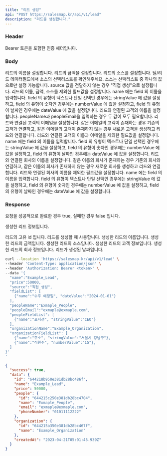 ```yaml
---
title: "리드 생성"
api: "POST https://salesmap.kr/api/v1/lead"
description: "리드을 생성합니다."
---
```


### Header

<ParamField header="Authorization" type="string" required="true">
  Bearer 토큰을 포함한 인증 헤더입니다.
</ParamField>

### Body

<ParamField body="name" type="string" required="true">
  리드의 이름을 설정합니다.
</ParamField>

<ParamField body="price" type="string">
  리드의 금액을 설정합니다.
</ParamField>

<ParamField body="source" type="string">
  리드의 소스를 설정합니다. 딜/리드 데이터필드에서 소스의 선택리스트를 확인해주세요. 소스는 선택리스트 중 하나의 값으로만 설정 가능합니다. source 값을 전달하지 않는 경우 "직접 생성"으로 설정됩니다.
</ParamField>

<ParamField body="fieldList" type="json">
  리드의 이름, 금액, 소스를 제외한 필드값을 설정합니다. name 에는 field 의 이름을 입력합니다. field 의 유형이 텍스트나 단일 선택인 경우에는 stringValue 에 값을 설정하고, field 의 유형이 숫자인 경우에는 numberValue 에 값을 설정하고, field 의 유형이 날짜인 경우에는 dateValue 에 값을 설정합니다.
</ParamField>

<ParamField body="peopleName" type="string">
  리드와 연결된 고객의 이름을 설정합니다. peopleName과 peopleEmail을 입력하는 경우 두 값이 모두 필요합니다.
</ParamField>

<ParamField body="peopleEmail" type="string">
  리드와 연결된 고객의 이메일을 설정합니다. 같은 이메일의 고객이 존재하는 경우 기존의 고객과 연결하고, 같은 이메일의 고객이 존재하지 않는 경우 새로운 고객을 생성하고 리드와 연결합니다.
</ParamField>

<ParamField body="fieldList" type="json">
  리드와 연결된 고객의 이름과 이메일을 제외한 필드값을 설정합니다. name 에는 field 의 이름을 입력합니다. field 의 유형이 텍스트나 단일 선택인 경우에는 stringValue 에 값을 설정하고, field 의 유형이 숫자인 경우에는 numberValue 에 값을 설정하고, field 의 유형이 날짜인 경우에는 dateValue 에 값을 설정합니다.
</ParamField>

<ParamField body="organizationName" type="string">
  리드와 연결된 회사의 이름을 설정합니다. 같은 이름의 회사가 존재하는 경우 기존의 회사와 연결하고, 같은 이름의 회사가 존재하지 않는 경우 새로운 회사를 생성하고 리드와 연결합니다.
</ParamField>

<ParamField body="organizationFieldList" type="json">
  리드와 연결된 회사의 이름을 제외한 필드값을 설정합니다. name 에는 field 의 이름을 입력합니다. field 의 유형이 텍스트나 단일 선택인 경우에는 stringValue 에 값을 설정하고, field 의 유형이 숫자인 경우에는 numberValue 에 값을 설정하고, field 의 유형이 날짜인 경우에는 dateValue 에 값을 설정합니다.
</ParamField>

### Response

<ResponseField name="success" type="boolean">
  요청을 성공적으로 완료한 경우 true, 실패한 경우 false 입니다.
</ResponseField>

<ResponseField name="data" type="object">

  생성한 리드 정보입니다.

<Expandable title="리드 정보 데이터">

<ResponseField name="id" type="string">
  리드의 고유 id 입니다. 리드를 생성할 때 사용합니다.
</ResponseField>

<ResponseField name="name" type="string">
  생성한 리드의 이름입니다.
</ResponseField>

<ResponseField name="price" type="string">
  생성한 리드의 금액입니다.
</ResponseField>

<ResponseField name="source" type="string">
  생성한 리드의 소스입니다.
</ResponseField>

<ResponseField name="people" type="string">
  생성한 리드의 고객 정보입니다.
</ResponseField>

<ResponseField name="organization" type="string">
  생성한 리드의 회사 정보입니다.
</ResponseField>

<ResponseField name="createdAt" type="date">
  리드가 생성된 날짜입니다.
</ResponseField>

</Expandable>

</ResponseField>

<RequestExample>

```bash Example Request
curl --location 'https://salesmap.kr/api/v1/lead' \
--header 'Content-Type: application/json' \
--header 'Authorization: Bearer <token>' \
--data '{
  "name":"Example_Lead",
  "price":50000,
  "source":"직접 생성",
  "fieldList": [
    {"name":"수주 예정일", "dateValue":"2024-01-01"}
  ],
  "peopleName":"Exmaple_People",
  "peopleEmail":"exmaple@exmaple.com",
  "peopleFieldList": [
    {"name":"포지션", "stringValue":"CEO"}
  ],
  "organizationName":"Example_Organization",
  "organizationFieldList": [
    {"name":"주소", "stringValue":"서울시 강남구"},
    {"name":"직원수", "numberValue":"15"},
  ]
}'
'
```

</RequestExample>

<ResponseExample>

```json Response
{
  "success": true,
  "data": {
    "id": "644218b950e381db28bc486f",
    "name": "Example_Lead",
    "price": 50000,
    "people": {
      "id": "644215c250e381db28bc4704",
      "name": "Exmaple_People",
      "email": "exmaple@exmaple.com",
      "phoneNumber": "01011112222"
    },
    "organization": {
      "id": "644215a350e381db28bc467f",
      "name": "Example_Organization"
    },
    "createdAt": "2023-04-21T05:01:45.939Z"
  }
}
```

</ResponseExample>
